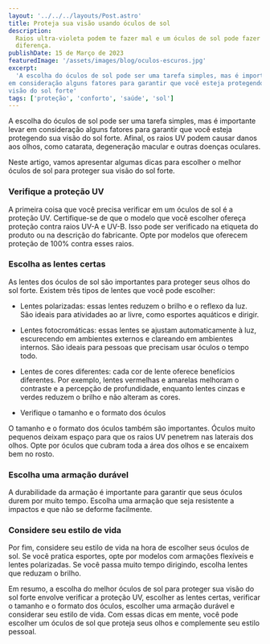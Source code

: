 ```yaml
---
layout: '../../../layouts/Post.astro'
title: Proteja sua visão usando óculos de sol
description:
  Raios ultra-violeta podem te fazer mal e um óculos de sol pode fazer toda a
  diferença.
publishDate: 15 de Março de 2023
featuredImage: '/assets/images/blog/oculos-escuros.jpg'
excerpt:
  'A escolha do óculos de sol pode ser uma tarefa simples, mas é importante levar
em consideração alguns fatores para garantir que você esteja protegendo sua
visão do sol forte'
tags: ['proteção', 'conforto', 'saúde', 'sol']
---
```


A escolha do óculos de sol pode ser uma tarefa simples, mas é importante levar
em consideração alguns fatores para garantir que você esteja protegendo sua
visão do sol forte. Afinal, os raios UV podem causar danos aos olhos, como
catarata, degeneração macular e outras doenças oculares.

Neste artigo, vamos apresentar algumas dicas para escolher o melhor óculos de
sol para proteger sua visão do sol forte.

### Verifique a proteção UV

A primeira coisa que você precisa verificar em um óculos de sol é a proteção UV.
Certifique-se de que o modelo que você escolher ofereça proteção contra raios
UV-A e UV-B. Isso pode ser verificado na etiqueta do produto ou na descrição do
fabricante. Opte por modelos que oferecem proteção de 100% contra esses raios.

### Escolha as lentes certas

As lentes dos óculos de sol são importantes para proteger seus olhos do sol
forte. Existem três tipos de lentes que você pode escolher:

- Lentes polarizadas: essas lentes reduzem o brilho e o reflexo da luz. São
  ideais para atividades ao ar livre, como esportes aquáticos e dirigir.

- Lentes fotocromáticas: essas lentes se ajustam automaticamente à luz,
  escurecendo em ambientes externos e clareando em ambientes internos. São
  ideais para pessoas que precisam usar óculos o tempo todo.

- Lentes de cores diferentes: cada cor de lente oferece benefícios diferentes.
  Por exemplo, lentes vermelhas e amarelas melhoram o contraste e a percepção de
  profundidade, enquanto lentes cinzas e verdes reduzem o brilho e não alteram
  as cores.

- Verifique o tamanho e o formato dos óculos

O tamanho e o formato dos óculos também são importantes. Óculos muito pequenos
deixam espaço para que os raios UV penetrem nas laterais dos olhos. Opte por
óculos que cubram toda a área dos olhos e se encaixem bem no rosto.

### Escolha uma armação durável

A durabilidade da armação é importante para garantir que seus óculos durem por
muito tempo. Escolha uma armação que seja resistente a impactos e que não se
deforme facilmente.

### Considere seu estilo de vida

Por fim, considere seu estilo de vida na hora de escolher seus óculos de sol. Se
você pratica esportes, opte por modelos com armações flexíveis e lentes
polarizadas. Se você passa muito tempo dirigindo, escolha lentes que reduzam o
brilho.

Em resumo, a escolha do melhor óculos de sol para proteger sua visão do sol
forte envolve verificar a proteção UV, escolher as lentes certas, verificar o
tamanho e o formato dos óculos, escolher uma armação durável e considerar seu
estilo de vida. Com essas dicas em mente, você pode escolher um óculos de sol
que proteja seus olhos e complemente seu estilo pessoal.
